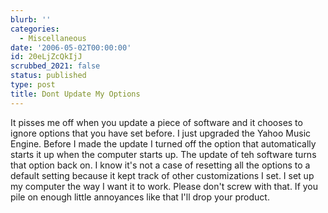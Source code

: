 ```yaml
---
blurb: ''
categories:
  - Miscellaneous
date: '2006-05-02T00:00:00'
id: 20eLjZcQkIjJ
scrubbed_2021: false
status: published
type: post
title: Dont Update My Options
---
```


It pisses me off when you update a piece of software and it chooses
to ignore options that you have set before. I just upgraded the
Yahoo Music Engine. Before I made the update I turned off the
option that automatically starts it up when the computer starts up.
The update of teh software turns that option back on. I know it's
not a case of resetting all the options to a default setting
because it kept track of other customizations I set. I set up my
computer the way I want it to work. Please don't screw with that.
If you pile on enough little annoyances like that I'll drop your
product.
